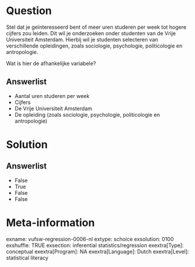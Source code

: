 Question
========
Stel dat je geïnteresseerd bent of meer uren studeren per week tot
hogere cijfers zou leiden. Dit wil je onderzoeken onder studenten van de
Vrije Universiteit Amsterdam. Hierbij wil je studenten selecteren van
verschillende opleidingen, zoals sociologie, psychologie, politicologie
en antropologie.  
  
Wat is hier de afhankelijke variabele?

Answerlist
----------
* Aantal uren studeren per week
* Cijfers
* De Vrije Universiteit Amsterdam
* De opleiding (zoals sociologie, psychologie, politicologie en
  antropologie)

Solution
========










Answerlist
----------
* False
* True
* False
* False

Meta-information
================
exname: vufsw-regression-0006-nl
extype: schoice
exsolution: 0100
exshuffle: TRUE
exsection: inferential statistics/regression
exextra[Type]: conceptual
exextra[Program]: NA
exextra[Language]: Dutch
exextra[Level]: statistical literacy

